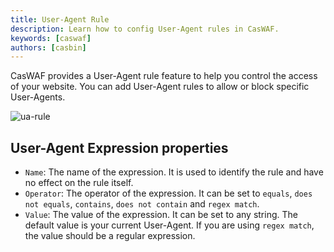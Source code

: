 ```yaml
---
title: User-Agent Rule
description: Learn how to config User-Agent rules in CasWAF.
keywords: [caswaf]
authors: [casbin]
---
```

CasWAF provides a User-Agent rule feature to help you control the access of your website. You can add User-Agent rules to allow or block specific User-Agents.

![ua-rule](/img/rules/ua-rule.jpg)

## User-Agent Expression properties

- `Name`: The name of the expression. It is used to identify the rule and have no effect on the rule itself.
- `Operator`: The operator of the expression. It can be set to `equals`, `does not equals`, `contains`, `does not contain` and `regex match`.
- `Value`: The value of the expression. It can be set to any string. The default value is your current User-Agent. If you are using `regex match`, the value should be a regular expression.
